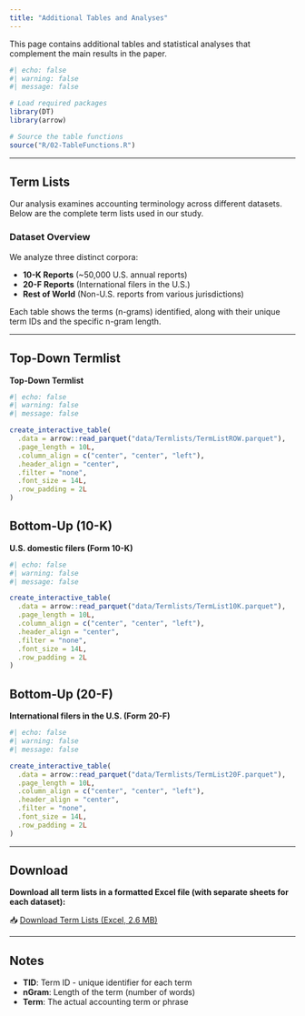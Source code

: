 ```yaml
---
title: "Additional Tables and Analyses"
---
```


This page contains additional tables and statistical analyses that complement the main results in the paper.
```r
#| echo: false
#| warning: false
#| message: false

# Load required packages
library(DT)
library(arrow)

# Source the table functions
source("R/02-TableFunctions.R")
```

---

## Term Lists

Our analysis examines accounting terminology across different datasets. Below are the complete term lists used in our study.

### Dataset Overview

We analyze three distinct corpora:

- **10-K Reports** (~50,000 U.S. annual reports)
- **20-F Reports** (International filers in the U.S.)
- **Rest of World** (Non-U.S. reports from various jurisdictions)

Each table shows the terms (n-grams) identified, along with their unique term IDs and the specific n-gram length.

---

::: {.panel-tabset}

## Top-Down Termlist

**Top-Down Termlist**
```r
#| echo: false
#| warning: false
#| message: false

create_interactive_table(
  .data = arrow::read_parquet("data/Termlists/TermListROW.parquet"),
  .page_length = 10L,
  .column_align = c("center", "center", "left"),
  .header_align = "center",
  .filter = "none",
  .font_size = 14L,
  .row_padding = 2L
)  
```

## Bottom-Up (10-K)

**U.S. domestic filers (Form 10-K)**
```r
#| echo: false
#| warning: false
#| message: false

create_interactive_table(
  .data = arrow::read_parquet("data/Termlists/TermList10K.parquet"),
  .page_length = 10L,
  .column_align = c("center", "center", "left"),
  .header_align = "center",
  .filter = "none",
  .font_size = 14L,
  .row_padding = 2L
)
```

## Bottom-Up (20-F)

**International filers in the U.S. (Form 20-F)**
```r
#| echo: false
#| warning: false
#| message: false

create_interactive_table(
  .data = arrow::read_parquet("data/Termlists/TermList20F.parquet"),
  .page_length = 10L,
  .column_align = c("center", "center", "left"),
  .header_align = "center",
  .filter = "none",
  .font_size = 14L,
  .row_padding = 2L
)
```

:::

---

## Download

**Download all term lists in a formatted Excel file (with separate sheets for each dataset):**

📥 [Download Term Lists (Excel, 2.6 MB)](downloads/Termlists.xlsx)

---

## Notes

- **TID**: Term ID - unique identifier for each term
- **nGram**: Length of the term (number of words)
- **Term**: The actual accounting term or phrase